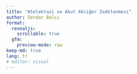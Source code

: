 ```yaml
---
title: "Atelektazi ve Akut Akciğer Zedelenmesi"
author: Serdar Balcı
format:
  revealjs:
    scrollable: true
  gfm:
    preview-mode: raw
keep-md: true
lang: tr
# editor: visual
---
```

